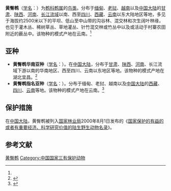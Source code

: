 {{Speciesbox
| name = 黄臀鹎
| image = Brown-breasted Bulbul.jpg
| status = LC 
| status_system = IUCN3.1
| genus = Pycnonotus
| species = xanthorrhous
| authority = (Anderson)<ref name='id2732'>{{cite web| url =http://www.bioinfo.cn/db05/BjdwSpecies.php?action=view&id=2732| title =黄臀鹎| work =《中国动物物种编目数据库》| publisher =中国科学院微生物研究所| author =中国科学院动物研究所| accessdate =2009-04-04| deadurl =yes| archiveurl =https://web.archive.org/web/20160305095245/http://www.bioinfo.cn/db05/BjdwSpecies.php?action=view&id=2732| archivedate =2016-03-05}}</ref>
}}

'''黄臀鹎'''（[[学名|学名]]：{{lang|la|''Pycnonotus xanthorrhous''}}）为[[鹎科|鹎科]][[鹎属|鹎属]]的[[鸟类|鸟类]]。分布于[[缅甸|缅甸]]、[[老挝|老挝]]、[[越南|越南]]以及[[中国大陆|中国大陆]]的[[甘肃|甘肃]]、[[陕西|陕西]]、[[河南|河南]]、[[长江流域|长江流域]]以南、西至[[四川|四川]]、[[西藏|西藏]]、[[云南|云南]]以东大陆地区等地，多见于海拔约2500米以下的平坝、低山至中山带的沟谷林、混交林和次生阔叶林缘，也见于灌木丛、稀树草丛、草地灌丛、针竹混交林或竹丛中以及或活动于村寨农田附近的薮丛中。该物种的模式产地在云南。<ref name='id2732'/>

==亚种==
*'''黄臀鹎华南亚种'''（[[学名|学名]]：{{lang|la|''Pycnonotus xanthorrhous andersoni''}}）。在[[中国大陆|中国大陆]]，分布于[[甘肃|甘肃]]、[[陕西|陕西]]、[[河南|河南]]、长江流域下游以南的华南地区、西至四川、云南以东地区等地。该物种的模式产地在湖北宜昌。<ref name='id2733'>{{cite web| url =http://www.bioinfo.cn/db05/BjdwSpecies.php?action=view&id=2733| title =黄臀鹎华南亚种| work =《中国动物物种编目数据库》| publisher =中国科学院微生物研究所| author =中国科学院动物研究所| accessdate =2009-04-04| deadurl =yes| archiveurl =https://web.archive.org/web/20160305001350/http://www.bioinfo.cn/db05/BjdwSpecies.php?action=view&id=2733| archivedate =2016-03-05}}</ref>
*'''黄臀鹎指名亚种'''（[[学名|学名]]：{{lang|la|''Pycnonotus xanthorrhous xanthorrhous''}}）。分布于缅甸、老挝、越南以及[[中国大陆|中国大陆]]的[[西藏|西藏]]、[[四川|四川]]、[[云南|云南]]等地。该物种的模式产地在云南。<ref name='id2734'>{{cite web| url =http://www.bioinfo.cn/db05/BjdwSpecies.php?action=view&id=2734| title =黄臀鹎指名亚种| work =《中国动物物种编目数据库》| publisher =中国科学院微生物研究所| author =中国科学院动物研究所| accessdate =2009-04-04| deadurl =yes| archiveurl =https://web.archive.org/web/20160305045803/http://www.bioinfo.cn/db05/BjdwSpecies.php?action=view&id=2734| archivedate =2016-03-05}}</ref>

==保护措施==
在[[中国大陆|中国大陆]]，黄臀鹎被列入[[国家林业局|国家林业局]]2000年8月1日发布的《[[国家保护的有益的或者有重要经济、科学研究价值的陆生野生动物名录|国家保护的有益的或者有重要经济、科学研究价值的陆生野生动物名录]]》。

== 参考文献 ==
{{Commons|Pycnonotus xanthorrhous}}
{{reflist}}
{{Taxonbar|from=Q787686}}

[[Category:鹎属|黄臀鹎]]
[[Category:中国国家三有保护动物|Category:中国国家三有保护动物]]